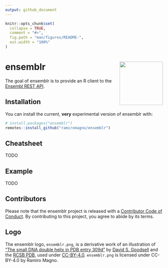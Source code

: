 ```yaml
---
output: github_document
---
```


<!-- README.md is generated from README.Rmd. Please edit that file -->

```r
knitr::opts_chunk$set(
  collapse = TRUE,
  comment = "#>",
  fig.path = "man/figures/README-",
  out.width = "100%"
)
```
# ensemblr <img src='man/figures/logo.png' align="right" height="138.5" />

<!-- badges: start -->
<!-- badges: end -->

The goal of ensemblr is to provide an R client to the [Ensembl REST API](https://rest.ensembl.org/).

## Installation

You can install the current, **very** experimental version of ensemblr with:

``` r
# install.packages("ensemblr")
remotes::install_github("ramiromagno/ensemblr")
```

## Cheatsheet

TODO

## Example

TODO

## Contributors

Please note that the ensemblr project is released with a [Contributor Code of Conduct](.github/CODE_OF_CONDUCT.md). By contributing to this project, you agree to abide by its terms.

## Logo

The ensemblr logo, `ensemblr.png`, is a derivative work of an illustration of ["The small DNA double helix in PDB entry 309d"](https://cdn.rcsb.org/pdb101/motm/tiff/119-DesignedDNACrystal_309d.tif) by [David S. Goodsell](https://ccsb.scripps.edu/goodsell/) and the [RCSB PDB](https://www.rcsb.org/), used under [CC-BY-4.0](https://creativecommons.org/licenses/by/4.0/). `ensemblr.png` is licensed under CC-BY-4.0 by Ramiro Magno.

